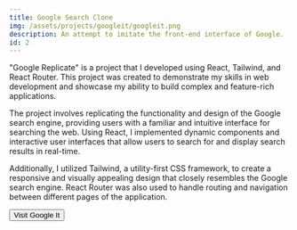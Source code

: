 ```yaml
---
title: Google Search Clone
img: /assets/projects/googleit/googleit.png
description: An attempt to imitate the front-end interface of Google.
id: 2
---
```



"Google Replicate" is a project that I developed using React, Tailwind, and React Router. This project was created to demonstrate my skills in web development and showcase my ability to build complex and feature-rich applications.

The project involves replicating the functionality and design of the Google search engine, providing users with a familiar and intuitive interface for searching the web. Using React, I implemented dynamic components and interactive user interfaces that allow users to search for and display search results in real-time.

Additionally, I utilized Tailwind, a utility-first CSS framework, to create a responsive and visually appealing design that closely resembles the Google search engine. React Router was also used to handle routing and navigation between different pages of the application.

<Button link="https://andronasef.github.io/googleit">Visit Google It</Button>
